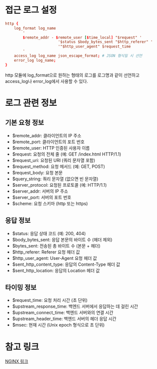 # 접근 로그 설정
``` conf
http {
    log_format log_name
        '
        $remote_addr - $remote_user [$time_local] "$request" '
                        '$status $body_bytes_sent "$http_referer" '
                        '"$http_user_agent" $request_time
        '
    access_log log_name json_escape_format; # JSON 형식일 시 선언
    error_log log_name;
}
```
http 모듈에 log_format으로 원하는 형태의 로그를 로그명과 같이 선언하고 access_log나 error_log에서 사용할 수 있다.

# 로그 관련 정보
## 기본 요청 정보
- $remote_addr: 클라이언트의 IP 주소
- $remote_port: 클라이언트의 포트 번호
- $remote_user: HTTP 인증된 사용자 이름
- $request: 요청의 전체 줄 (예: GET /index.html HTTP/1.1)
- $request_uri: 요청된 URI (쿼리 문자열 포함)
- $request_method: 요청 메서드 (예: GET, POST)
- $request_body: 요청 본문
- $query_string: 쿼리 문자열 (없으면 빈 문자열)
- $server_protocol: 요청된 프로토콜 (예: HTTP/1.1)
- $server_addr: 서버의 IP 주소
- $server_port: 서버의 포트 번호
- $scheme: 요청 스키마 (http 또는 https)
## 응답 정보
- $status: 응답 상태 코드 (예: 200, 404)
- $body_bytes_sent: 응답 본문의 바이트 수 (헤더 제외)
- $bytes_sent: 전송된 총 바이트 수 (본문 + 헤더)
- $http_referer: Referer 요청 헤더 값
- $http_user_agent: User-Agent 요청 헤더 값
- $sent_http_content_type: 응답의 Content-Type 헤더 값
- $sent_http_location: 응답의 Location 헤더 값
## 타이밍 정보
- $request_time: 요청 처리 시간 (초 단위)
- $upstream_response_time: 백엔드 서버에서 응답하는 데 걸린 시간
- $upstream_connect_time: 백엔드 서버와의 연결 시간
- $upstream_header_time: 백엔드 서버의 헤더 응답 시간
- $msec: 현재 시간 (Unix epoch 형식으로 초 단위)

# 참고 링크
[NGINX 링크](https://nginx.org/en/docs/http/ngx_http_log_module.html#example)